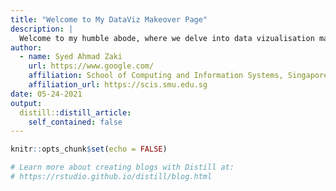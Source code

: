 ```yaml
---
title: "Welcome to My DataViz Makeover Page"
description: |
  Welcome to my humble abode, where we delve into data vizualisation makeovers. We hope you enjoy reading what we have to say!
author:
  - name: Syed Ahmad Zaki
    url: https://www.google.com/
    affiliation: School of Computing and Information Systems, Singapore Management University
    affiliation_url: https://scis.smu.edu.sg
date: 05-24-2021
output:
  distill::distill_article:
    self_contained: false
---
```


```r
knitr::opts_chunk$set(echo = FALSE)

# Learn more about creating blogs with Distill at:
# https://rstudio.github.io/distill/blog.html

```



